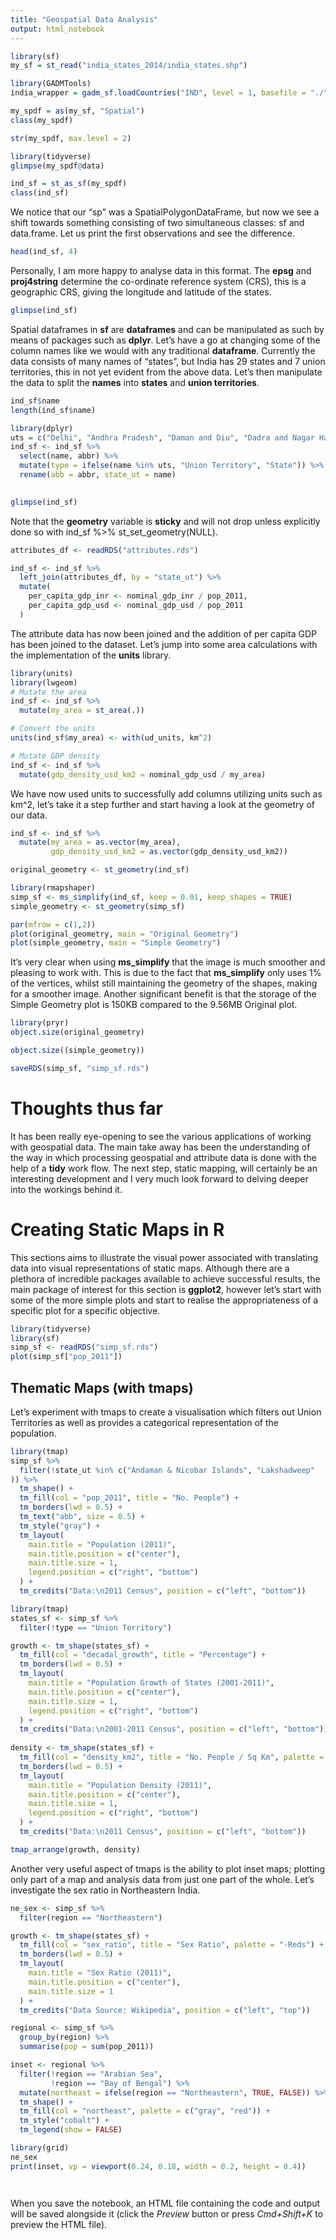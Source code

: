 ```yaml
---
title: "Geospatial Data Analysis"
output: html_notebook
---
```




```r
library(sf)
my_sf = st_read("india_states_2014/india_states.shp")

```


```r
library(GADMTools)
india_wrapper = gadm_sf.loadCountries("IND", level = 1, basefile = "./")
```

```r
my_spdf = as(my_sf, "Spatial")
class(my_spdf)
```

```r
str(my_spdf, max.level = 2)
```

```r
library(tidyverse)
glimpse(my_spdf@data)
```

```r
ind_sf = st_as_sf(my_spdf)
class(ind_sf)
```
We notice that our "sp" was a SpatialPolygonDataFrame, but now we see a shift towards something consisting of two simultaneous classes: sf and data.frame. Let us print the first observations and see the difference. 

```r
head(ind_sf, 4)
```

Personally, I am more happy to analyse data in this format.
The __epsg__ and __proj4string__ determine the co-ordinate reference system (CRS), this is a geographic CRS, giving the longitude and latitude of the states.

```r
glimpse(ind_sf)
```

Spatial dataframes in __sf__ are __dataframes__ and can be manipulated as such by means of packages such as __dplyr__. Let's have a go at changing some of the column names like we would with any traditional __dataframe__. Currently the data consists of many names of "states", but India has 29 states and 7 union territories, this in not yet evident from the above data. Let's then manipulate the data to split the __names__ into __states__ and __union territories__. 

```r
ind_sf$name
length(ind_sf$name)
```


```r
library(dplyr)
uts = c("Delhi", "Andhra Pradesh", "Daman and Diu", "Dadra and Nagar Haveli", "Puducherry", "Andaman and Nicobar Islands", "Lakshadweep", "Chandigarh")
ind_sf <- ind_sf %>% 
  select(name, abbr) %>%
  mutate(type = ifelse(name %in% uts, "Union Territory", "State")) %>%
  rename(abb = abbr, state_ut = name)
  
```


```r
glimpse(ind_sf)
```

Note that the __geometry__ variable is __sticky__ and will not drop unless explicitly done so with ind_sf %>% st_set_geometry(NULL).

```r
attributes_df <- readRDS("attributes.rds")

ind_sf <- ind_sf %>%
  left_join(attributes_df, by = "state_ut") %>%
  mutate(
    per_capita_gdp_inr <- nominal_gdp_inr / pop_2011,
    per_capita_gdp_usd <- nominal_gdp_usd / pop_2011
  )
```
The attribute data has now been joined and the addition of per capita GDP has been joined to the dataset. Let's jump into some area calculations with the implementation of the __units__ library. 
```r
library(units)
library(lwgeom)
# Mutate the area
ind_sf <- ind_sf %>%
  mutate(my_area = st_area(.))

# Convert the units
units(ind_sf$my_area) <- with(ud_units, km^2)

# Mutate GDP density 
ind_sf <- ind_sf %>%
  mutate(gdp_density_usd_km2 = nominal_gdp_usd / my_area)

```
We have now used units to successfully add columns utilizing units such as km^2, let's take it a step further and start having a look at the geometry of our data. 

```r
ind_sf <- ind_sf %>%
  mutate(my_area = as.vector(my_area), 
         gdp_density_usd_km2 = as.vector(gdp_density_usd_km2))

original_geometry <- st_geometry(ind_sf)

library(rmapshaper)
simp_sf <- ms_simplify(ind_sf, keep = 0.01, keep_shapes = TRUE)
simple_geometry <- st_geometry(simp_sf)

par(mfrow = c(1,2))
plot(original_geometry, main = "Original Geometry")
plot(simple_geometry, main = "Simple Geometry")

```

It's very clear when using __ms_simplify__ that the image is much smoother and pleasing to work with. This is due to the fact that __ms_simplify__ only uses 1% of the vertices, whilst still maintaining the geometry of the shapes, making for a smoother image. 
Another significant benefit is that the storage of the Simple Geometry plot is 150KB compared to the 9.56MB Original plot.

```r
library(pryr)
object.size(original_geometry)
```

```r
object.size((simple_geometry))
```

```r
saveRDS(simp_sf, "simp_sf.rds")
```

# Thoughts thus far

It has been really eye-opening to see the various applications of working with geospatial data. The main take away has been the understanding of the way in which processing geospatial and attribute data is done with the help of a __tidy__ work flow. 
The next step, static mapping, will certainly be an interesting development and I very much look forward to delving deeper into the workings behind it. 


# Creating Static Maps in R

This sections aims to illustrate the visual power associated with translating data into visual representations of static maps. Although there are a plethora of incredible packages available to achieve successful results, the main package of interest for this section is __ggplot2__, however let's start with some of the more simple plots and start to realise the appropriateness of a specific plot for a specific objective.


```r
library(tidyverse)
library(sf)
simp_sf <- readRDS("simp_sf.rds")
plot(simp_sf["pop_2011"])
```

## Thematic Maps (with tmaps)

Let's experiment with tmaps to create a visualisation which filters out Union Territories as well as provides a categorical representation of the population.

```r
library(tmap)
simp_sf %>%
  filter(!state_ut %in% c("Andaman & Nicobar Islands", "Lakshadweep"
)) %>%
  tm_shape() +
  tm_fill(col = "pop_2011", title = "No. People") + 
  tm_borders(lwd = 0.5) +
  tm_text("abb", size = 0.5) +
  tm_style("gray") +
  tm_layout(
    main.title = "Population (2011)",
    main.title.position = c("center"),
    main.title.size = 1,
    legend.position = c("right", "bottom")
  ) +
  tm_credits("Data:\n2011 Census", position = c("left", "bottom"))

```

```r
library(tmap)
states_sf <- simp_sf %>%
  filter(!type == "Union Territory")

growth <- tm_shape(states_sf) +
  tm_fill(col = "decadal_growth", title = "Percentage") + 
  tm_borders(lwd = 0.5) +
  tm_layout(
    main.title = "Population Growth of States (2001-2011)",
    main.title.position = c("center"),
    main.title.size = 1,
    legend.position = c("right", "bottom")
  ) +
  tm_credits("Data:\n2001-2011 Census", position = c("left", "bottom"))
  
density <- tm_shape(states_sf) +
  tm_fill(col = "density_km2", title = "No. People / Sq Km", palette = "YlGnBu") + 
  tm_borders(lwd = 0.5) +
  tm_layout(
    main.title = "Population Density (2011)",
    main.title.position = c("center"),
    main.title.size = 1,
    legend.position = c("right", "bottom")
  ) +
  tm_credits("Data:\n2011 Census", position = c("left", "bottom"))

tmap_arrange(growth, density)

```
Another very useful aspect of tmaps is the ability to plot inset maps; plotting only part of a map and analysis data from just one part of the whole. Let's investigate the sex ratio in Northeastern India. 

```r
ne_sex <- simp_sf %>%
  filter(region == "Northeastern")

growth <- tm_shape(states_sf) +
  tm_fill(col = "sex_ratio", title = "Sex Ratio", palette = "-Reds") + 
  tm_borders(lwd = 0.5) +
  tm_layout(
    main.title = "Sex Ratio (2011)",
    main.title.position = c("center"),
    main.title.size = 1
  ) +
  tm_credits("Data Source: Wikipedia", position = c("left", "top"))

regional <- simp_sf %>%
  group_by(region) %>%
  summarise(pop = sum(pop_2011))

inset <- regional %>%
  filter(!region == "Arabian Sea",
         !region == "Bay of Bengal") %>%
  mutate(northeast = ifelse(region == "Northeastern", TRUE, FALSE)) %>%
  tm_shape() +
  tm_fill(col = "northeast", palette = c("gray", "red")) +
  tm_style("cobalt") +
  tm_legend(show = FALSE)

library(grid)
ne_sex
print(inset, vp = viewport(0.24, 0.18, width = 0.2, height = 0.4))




```


When you save the notebook, an HTML file containing the code and output will be saved alongside it (click the *Preview* button or press *Cmd+Shift+K* to preview the HTML file).
